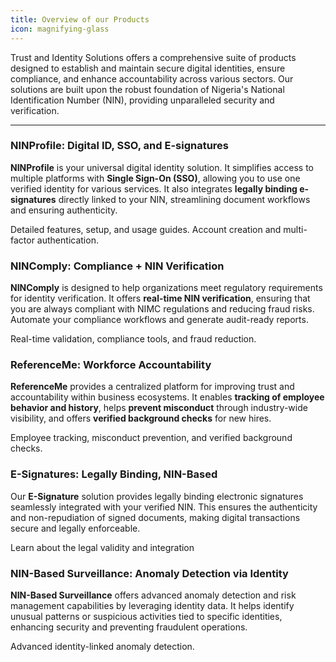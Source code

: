 ```yaml
---
title: Overview of our Products
icon: magnifying-glass
---
```


Trust and Identity Solutions offers a comprehensive suite of products designed to establish and maintain secure digital identities, ensure compliance, and enhance accountability across various sectors. Our solutions are built upon the robust foundation of Nigeria's National Identification Number (NIN), providing unparalleled security and verification.

---

### NINProfile: Digital ID, SSO, and E-signatures

**NINProfile** is your universal digital identity solution. It simplifies access to multiple platforms with **Single Sign-On (SSO)**, allowing you to use one verified identity for various services. It also integrates **legally binding e-signatures** directly linked to your NIN, streamlining document workflows and ensuring authenticity.

<CardGroup>
  <Card title="Learn more about NINProfile" icon="id-badge" href="/products/ninprofile">
    Detailed features, setup, and usage guides.
  </Card>
  <Card title="How to get started" icon="user-plus" href="/auth">
    Account creation and multi-factor authentication.
  </Card>
</CardGroup>

### NINComply: Compliance + NIN Verification

**NINComply** is designed to help organizations meet regulatory requirements for identity verification. It offers **real-time NIN verification**, ensuring that you are always compliant with NIMC regulations and reducing fraud risks. Automate your compliance workflows and generate audit-ready reports.

<Card title="Explore NINComply" icon="shield-check" href="/products/nincomply">
  Real-time validation, compliance tools, and fraud reduction.
</Card>

### ReferenceMe: Workforce Accountability

**ReferenceMe** provides a centralized platform for improving trust and accountability within business ecosystems. It enables **tracking of employee behavior and history**, helps **prevent misconduct** through industry-wide visibility, and offers **verified background checks** for new hires.

<Card title="Discover ReferenceMe" icon="user-group" href="/products/referenceme">
  Employee tracking, misconduct prevention, and verified background checks.
</Card>

### E-Signatures: Legally Binding, NIN-Based

Our **E-Signature** solution provides legally binding electronic signatures seamlessly integrated with your verified NIN. This ensures the authenticity and non-repudiation of signed documents, making digital transactions secure and legally enforceable.

<Card title="Understanding E-Signatures" icon="signature" href="/products/e-signatures">
  Learn about the legal validity and integration
</Card>

### NIN-Based Surveillance: Anomaly Detection via Identity

**NIN-Based Surveillance** offers advanced anomaly detection and risk management capabilities by leveraging identity data. It helps identify unusual patterns or suspicious activities tied to specific identities, enhancing security and preventing fraudulent operations.

<Card title="NIN-Based Surveillance" icon="eye" href="/products/nin-based-surveillance">
  Advanced identity-linked anomaly detection.
</Card>


